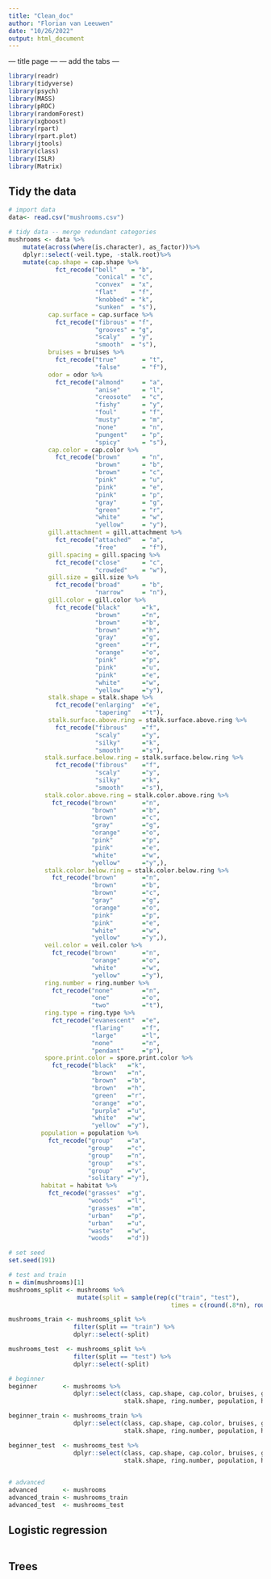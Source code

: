 ```yaml
---
title: "Clean_doc"
author: "Florian van Leeuwen"
date: "10/26/2022"
output: html_document
---
```


--- title page ---
--- add the tabs ---

```r
library(readr)
library(tidyverse)
library(psych)
library(MASS)
library(pROC)
library(randomForest)
library(xgboost)
library(rpart)
library(rpart.plot)
library(jtools)
library(class)
library(ISLR)
library(Matrix)
```

## Tidy the data

```r
# import data
data<- read.csv("mushrooms.csv")
```

```r
# tidy data -- merge redundant categories 
mushrooms <- data %>% 
    mutate(across(where(is.character), as_factor))%>%
    dplyr::select(-veil.type, -stalk.root)%>%     
    mutate(cap.shape = cap.shape %>% 
             fct_recode("bell"    = "b",
                        "conical" = "c",
                        "convex"  = "x",
                        "flat"    = "f", 
                        "knobbed" = "k",
                        "sunken"  = "s"),
           cap.surface = cap.surface %>% 
             fct_recode("fibrous" = "f",
                        "grooves" = "g",
                        "scaly"   = "y",
                        "smooth"  = "s"), 
           bruises = bruises %>% 
             fct_recode("true"       = "t",
                        "false"      = "f"), 
           odor = odor %>%
             fct_recode("almond"     = "a",
                        "anise"      = "l",
                        "creosote"   = "c",
                        "fishy"      = "y",
                        "foul"       = "f",
                        "musty"      = "m",
                        "none"       = "n",
                        "pungent"    = "p",
                        "spicy"      = "s"),
           cap.color = cap.color %>%                 
             fct_recode("brown"      = "n",
                        "brown"      = "b",
                        "brown"      = "c", 
                        "pink"       = "u",                      
                        "pink"       = "e", 
                        "pink"       = "p", 
                        "gray"       = "g",
                        "green"      = "r", 
                        "white"      = "w",
                        "yellow"     = "y"),
           gill.attachment = gill.attachment %>% 
             fct_recode("attached"   = "a",
                        "free"       = "f"), 
           gill.spacing = gill.spacing %>% 
             fct_recode("close"      = "c",
                        "crowded"    = "w"),
           gill.size = gill.size %>% 
             fct_recode("broad"      = "b",
                        "narrow"     = "n"), 
           gill.color = gill.color %>% 
             fct_recode("black"      ="k",
                        "brown"      ="n",
                        "brown"      ="b",
                        "brown"      ="h",
                        "gray"       ="g", 
                        "green"      ="r",
                        "orange"     ="o",
                        "pink"       ="p",
                        "pink"       ="u",
                        "pink"       ="e",
                        "white"      ="w",
                        "yellow"     ="y"),
           stalk.shape = stalk.shape %>% 
             fct_recode("enlarging"  ="e",
                        "tapering"   ="t"), 
           stalk.surface.above.ring = stalk.surface.above.ring %>% 
             fct_recode("fibrous"    ="f",
                        "scaly"      ="y",
                        "silky"      ="k",
                        "smooth"     ="s"), 
          stalk.surface.below.ring = stalk.surface.below.ring %>% 
             fct_recode("fibrous"    ="f",
                        "scaly"      ="y",
                        "silky"      ="k",
                        "smooth"     ="s"), 
          stalk.color.above.ring = stalk.color.above.ring %>% 
            fct_recode("brown"       ="n",
                       "brown"       ="b",
                       "brown"       ="c",
                       "gray"        ="g",
                       "orange"      ="o",
                       "pink"        ="p",
                       "pink"        ="e",
                       "white"       ="w",
                       "yellow"      ="y",), 
          stalk.color.below.ring = stalk.color.below.ring %>% 
            fct_recode("brown"       ="n",
                       "brown"       ="b",
                       "brown"       ="c",
                       "gray"        ="g",
                       "orange"      ="o",
                       "pink"        ="p",
                       "pink"        ="e",
                       "white"       ="w",
                       "yellow"      ="y",), 
          veil.color = veil.color %>%
            fct_recode("brown"       ="n",
                       "orange"      ="o",
                       "white"       ="w",
                       "yellow"      ="y"),
          ring.number = ring.number %>% 
            fct_recode("none"        ="n",
                       "one"         ="o",
                       "two"         ="t"), 
          ring.type = ring.type %>% 
            fct_recode("evanescent"  ="e",
                       "flaring"     ="f",
                       "large"       ="l",
                       "none"        ="n",
                       "pendant"     ="p"),
          spore.print.color = spore.print.color %>% 
            fct_recode("black"   ="k",
                       "brown"   ="n",
                       "brown"   ="b",
                       "brown"   ="h",
                       "green"   ="r",
                       "orange"  ="o",
                       "purple"  ="u",
                       "white"   ="w",
                       "yellow"  ="y"), 
         population = population %>% 
           fct_recode("group"    ="a",
                      "group"    ="c",
                      "group"    ="n",
                      "group"    ="s",
                      "group"    ="v",
                      "solitary" ="y"), 
         habitat = habitat %>% 
           fct_recode("grasses"  ="g",
                      "woods"    ="l",
                      "grasses"  ="m",
                      "urban"    ="p",
                      "urban"    ="u",
                      "waste"    ="w",
                      "woods"    ="d"))
```

```r
# set seed 
set.seed(191)

# test and train
n = dim(mushrooms)[1]
mushrooms_split <- mushrooms %>% 
                   mutate(split = sample(rep(c("train", "test"), 
                                             times = c(round(.8*n), round(.2*n)))))

mushrooms_train <- mushrooms_split %>% 
                  filter(split == "train") %>%
                  dplyr::select(-split)

mushrooms_test  <- mushrooms_split %>% 
                  filter(split == "test") %>%
                  dplyr::select(-split)
```

```r
# beginner 
beginner       <- mushrooms %>% 
                  dplyr::select(class, cap.shape, cap.color, bruises, gill.color, 
                                stalk.shape, ring.number, population, habitat)

beginner_train <- mushrooms_train %>% 
                  dplyr::select(class, cap.shape, cap.color, bruises, gill.color, 
                                stalk.shape, ring.number, population, habitat)

beginner_test  <- mushrooms_test %>% 
                  dplyr::select(class, cap.shape, cap.color, bruises, gill.color,
                                stalk.shape, ring.number, population, habitat)
                

# advanced 
advanced       <- mushrooms 
advanced_train <- mushrooms_train
advanced_test  <- mushrooms_test
```

## Logistic regression
```r

```

## Trees

```r

```


